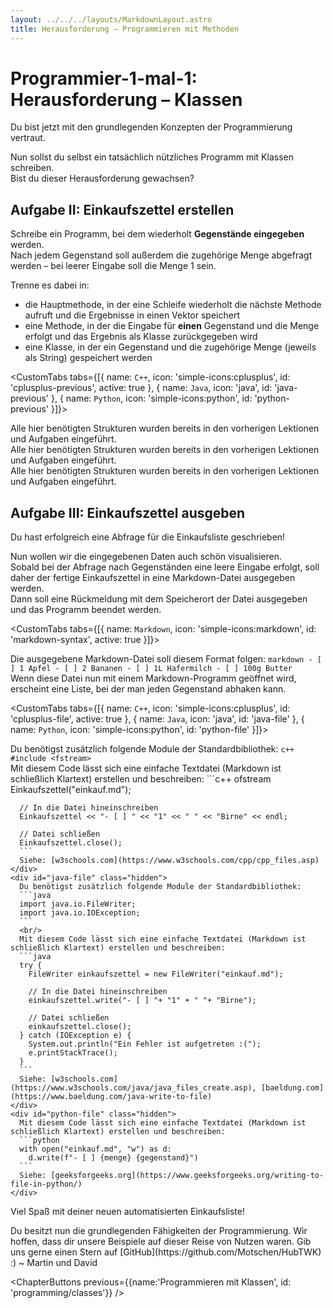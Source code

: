 ```yaml
---
layout: ../../../layouts/MarkdownLayout.astro
title: Herausforderung – Programmieren mit Methoden
---
```



# Programmier-1-mal-1: Herausforderung – Klassen

Du bist jetzt mit den grundlegenden Konzepten der Programmierung vertraut.  

Nun sollst du selbst ein tatsächlich nützliches Programm mit Klassen schreiben.  
Bist du dieser Herausforderung gewachsen?

## Aufgabe II: Einkaufszettel erstellen <Difficulty difficulty='hard' />
Schreibe ein Programm, bei dem wiederholt **Gegenstände eingegeben** werden.  
Nach jedem Gegenstand soll außerdem die zugehörige Menge abgefragt werden – bei leerer Eingabe soll die Menge 1 sein.   

Trenne es dabei in:
- die Hauptmethode, in der eine Schleife wiederholt die nächste Methode aufruft und die Ergebnisse in einen Vektor speichert
- eine Methode, in der die Eingabe für **einen** Gegenstand und die Menge erfolgt und das Ergebnis als Klasse zurückgegeben wird
- eine Klasse, in der ein Gegenstand und die zugehörige Menge (jeweils als String) gespeichert werden

<CustomTabs tabs={[{
    name: `C++`,
    icon: 'simple-icons:cplusplus',
    id: 'cplusplus-previous',
    active: true
}, {
    name: `Java`,
    icon: 'java',
    id: 'java-previous'
}, {
    name: `Python`,
    icon: 'simple-icons:python',
    id: 'python-previous'
}]}>
    <div id="cplusplus-previous" data-active="true">
      Alle hier benötigten Strukturen wurden bereits in den vorherigen Lektionen und Aufgaben eingeführt.
    </div>
    <div id="java-previous" class="hidden">
      Alle hier benötigten Strukturen wurden bereits in den vorherigen Lektionen und Aufgaben eingeführt.
    </div>
    <div id="python-previous" class="hidden">
      Alle hier benötigten Strukturen wurden bereits in den vorherigen Lektionen und Aufgaben eingeführt.
    </div>
</CustomTabs>

## Aufgabe III: Einkaufszettel ausgeben <Difficulty difficulty='hard' />
Du hast erfolgreich eine Abfrage für die Einkaufsliste geschrieben!  

Nun wollen wir die eingegebenen Daten auch schön visualisieren.  
Sobald bei der Abfrage nach Gegenständen eine leere Eingabe erfolgt, soll daher der fertige Einkaufszettel in eine Markdown-Datei ausgegeben werden.  
Dann soll eine Rückmeldung mit dem Speicherort der Datei ausgegeben und das Programm beendet werden.

<CustomTabs tabs={[{
    name: `Markdown`,
    icon: 'simple-icons:markdown',
    id: 'markdown-syntax',
    active: true
}]}>
    <div id="markdown-syntax" data-active="true">
      Die ausgegebene Markdown-Datei soll diesem Format folgen:
      ```markdown
      - [ ] 1 Apfel
      - [ ] 2 Bananen
      - [ ] 1L Hafermilch
      - [ ] 100g Butter
      ```
      <br/>
      Wenn diese Datei nun mit einem Markdown-Programm geöffnet wird, erscheint eine Liste, bei der man jeden Gegenstand abhaken kann.
    </div>
</CustomTabs>


<CustomTabs tabs={[{
    name: `C++`,
    icon: 'simple-icons:cplusplus',
    id: 'cplusplus-file',
    active: true
}, {
    name: `Java`,
    icon: 'java',
    id: 'java-file'
}, {
    name: `Python`,
    icon: 'simple-icons:python',
    id: 'python-file'
}]}>
    <div id="cplusplus-file" data-active="true">
      Du benötigst zusätzlich folgende Module der Standardbibliothek:
      ```c++
      #include <fstream>
      ```
      <br/>
      Mit diesem Code lässt sich eine einfache Textdatei (Markdown ist schließlich Klartext) erstellen und beschreiben: 
      ```c++
      ofstream Einkaufszettel("einkauf.md");

      // In die Datei hineinschreiben
      Einkaufszettel << "- [ ] " << "1" << " " << "Birne" << endl;

      // Datei schließen
      Einkaufszettel.close();
      ```
      Siehe: [w3schools.com](https://www.w3schools.com/cpp/cpp_files.asp)
    </div>
    <div id="java-file" class="hidden">
      Du benötigst zusätzlich folgende Module der Standardbibliothek:
      ```java
      import java.io.FileWriter;
      import java.io.IOException;
      ```
      <br/>
      Mit diesem Code lässt sich eine einfache Textdatei (Markdown ist schließlich Klartext) erstellen und beschreiben: 
      ```java
      try {
        FileWriter einkaufszettel = new FileWriter("einkauf.md");

        // In die Datei hineinschreiben
        einkaufszettel.write("- [ ] "+ "1" + " "+ "Birne");

        // Datei schließen
        einkaufszettel.close();
      } catch (IOException e) {
        System.out.println("Ein Fehler ist aufgetreten :(");
        e.printStackTrace();
      }
      ```
      Siehe: [w3schools.com](https://www.w3schools.com/java/java_files_create.asp), [baeldung.com](https://www.baeldung.com/java-write-to-file)
    </div>
    <div id="python-file" class="hidden">
      Mit diesem Code lässt sich eine einfache Textdatei (Markdown ist schließlich Klartext) erstellen und beschreiben: 
      ```python
      with open("einkauf.md", "w") as d:
        d.write(f"- [ ] {menge} {gegenstand}")
      ```
      Siehe: [geeksforgeeks.org](https://www.geeksforgeeks.org/writing-to-file-in-python/)
    </div>
</CustomTabs>

Viel Spaß mit deiner neuen automatisierten Einkaufsliste!  
<div class="text-xl text-center">
Du besitzt nun die grundlegenden Fähigkeiten der Programmierung.  
Wir hoffen, dass dir unsere Beispiele auf dieser Reise von Nutzen waren.  
Gib uns gerne einen Stern auf [GitHub](https://github.com/Motschen/HubTWK) :)  
~ Martin und David
</div>

<ChapterButtons 
  previous={{name:'Programmieren mit Klassen', id: 'programming/classes'}}
/>
